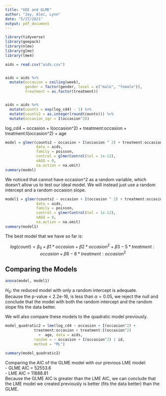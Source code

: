 ```yaml
---
title: "GEE and GLME"
author: "Jay, Alec, Lynn"
date: "5/27/2021"
output: pdf_document
---
```



```r
library(tidyverse)
library(geepack)
library(nlme)
library(glme)
library(lme4)
```



```r
aids = read.csv("aids.csv")


aids = aids %>% 
  mutate(occasion = ceiling(week),
         gender = factor(gender, level = c("male", "female")),
         treatment = as.factor(treatment))


aids = aids %>% 
  mutate(counts = exp(log_cd4) - 1) %>% 
  mutate(counts2 = as.integer(round(counts))) %>% 
  mutate(occasion_sqr = I(occasion^2))


```


log_cd4 ~ occasion + I(occasion^2) + 
             treatment:occasion + treatment:I(occasion^2)
               +  age
               
```r
model = glmer(counts2 ~ occasion + I(occasion ^ 2) + treatment:occasion + treatment:I(occasion^2) + age + (1 | id), 
              data = aids,
              family = poisson,
              control = glmerControl(tol = 1e-12),
              nAGQ = 0,
              na.action = na.omit)
summary(model)
```

We noticed that cannot have occasion^2 as a random variable, which doesn't allow us to test our ideal model. We will instead just use a random intercept and a random occasion slope.  

```r
model1 = glmer(counts2 ~ occasion + I(occasion ^ 2) + treatment:occasion + treatment:I(occasion^2) + age + (1 + occasion | id), 
              data = aids,
              family = poisson,
              control = glmerControl(tol = 1e-12),
              nAGQ = 0,
              na.action = na.omit)
summary(model1)
```



The best model that we have so far is:  

$$log(count) = \beta_0 + \beta1*occasion + \beta2*occasion^2 + \beta3-5 * treatment:occasion + \beta6-8*treatment:occasion^2 $$

## Comparing the Models
```r
anova(model, model1)
```
$H_0$: the reduced model with only a random intercept is adequate.  
Because the p-value < 2.2e-16, is less than $\alpha = 0.05$, we reject the null and conclude that the model with both the random intercept and the random slope fits the data better.  

We will also compare these models to the quadratic model previously.  

```r
model_quadratic2 = lme(log_cd4 ~ occasion + I(occasion^2) + 
             treatment:occasion + treatment:I(occasion^2)
               +  age, data = aids,
             random = ~ occasion + I(occasion^2) | id,
             method = "ML")
```

```r
summary(model_quadratic2)
```
Comparing the AIC of the GLME model with our previous LME model:  
- GLME AIC = 52553.6   
- LME AIC = 11888.81   
Because the GLME AIC is greater than the LME AIC, we can conclude that the LME model we created previously is better (fits the data better) than the GLME.  